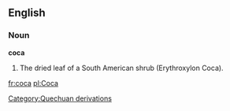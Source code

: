 ==English==

===Noun===

'''coca'''

#The dried leaf of a South American shrub (Erythroxylon Coca).

[[Category:Quechuan derivations]]

[[fr:coca]]
[[pl:Coca]]
